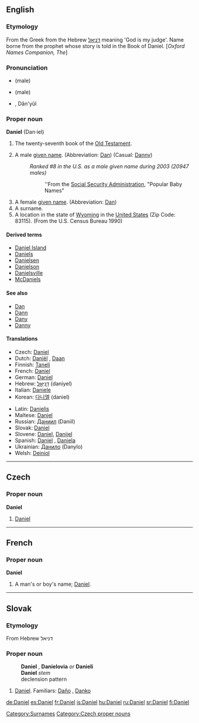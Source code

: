 {{wikipedia}}
==English==

{{Bible|27|Ezekiel|Hosea}}

===Etymology===
From the Greek {{polytonic|[[Δανιήλ]]}} from the Hebrew [[דניּאל]] meaning 'God is my judge'. Name borne from the prophet whose story is told in the Book of Daniel. [''Oxford Names Companion, The'']

===Pronunciation===
*{{IPA|/ˈdæn.jəl/}} (male)
*{{SAMPA|/"d{n.j@l/}} (male)
*{{AHD|Dăn'yel}} {{f}}, Dăn'yŭl {{m}}

===Proper noun===
'''Daniel''' (Dan&middot;iel)

# The twenty-seventh book of the [[Old Testament]].
#{{given name|male|from Hebrew|}} A male [[given name]]. (Abbreviation: [[Dan]]) (Casual: [[Danny]])
#:''Ranked #8 in the U.S. as a male given name during 2003 (20947 males)''
#::''From the [http://www.ssa.gov Social Security Administration], "Popular Baby Names"
#A female [[given name]]. (Abbreviation: [[Dan]])
#A surname.
#A location in the state of [[Wyoming]] in the [[United States]] (Zip Code: 83115). (From the U.S. Census Bureau 1990)

[[Category:Surnames]]

====Derived terms====
*[[Daniel Island]]
*[[Daniels]]
*[[Danielsen]]
*[[Danielson]]
*[[Danielsville]]
*[[McDaniels]]

====See also====
*[[Dan]]
*[[Dann]]
*[[Dany]]
*[[Danny]]

====Translations====
{{top}}
*Czech: [[#Czech|Daniel]] {{m}}
*Dutch: [[Daniël]] {{m}}, [[Daan]] {{m}}
*Finnish: [[Taneli]]
*French: [[#French|Daniel]]
*German: [[#German|Daniel]]
*Hebrew: [[דניאל|דָּנִיֵּאל]] (daniyel) {{mf}}
*Italian: [[Daniele]]
*Korean: [[다니엘]] (daniel)
{{mid}}
*Latin: [[Danielis]]
*Maltese: [[Danjel]]
*Russian: [[Даниил]] (Daniíl)
*Slovak: [[#Slovak|Daniel]] {{m}}
*Slovene: [[#Slovene|Daniel]], [[Danijel]]
*Spanish: [[#Spanish|Daniel]] {{m}}, [[Daniela]] {{f}}
*Ukrainian: [[Данило]] (Danylo)
*Welsh: [[Deiniol]]
{{bottom}}

----

==Czech==

===Proper noun===
'''Daniel''' {{m}}

# [[#English|Daniel]]

[[Category:Czech proper nouns]]

----

==French==

===Proper noun===
'''Daniel'''

# A man's or boy's name; [[#English|Daniel]].

----

==Slovak==

===Etymology===
From Hebrew דניאל

===Proper noun===
:'''Daniel''' {{m}}, '''Danielovia''' ''or'' '''Danieli''' {{p}}
:'''Daniel''' ''stem''
:declension pattern {{chlap}}
# [[Daniel#English|Daniel]].  Familiars: [[Daňo]] {{m}}, [[Danko]] {{m}}

[[de:Daniel]]
[[es:Daniel]]
[[fr:Daniel]]
[[is:Daniel]]
[[hu:Daniel]]
[[ru:Daniel]]
[[sr:Daniel]]
[[fi:Daniel]]